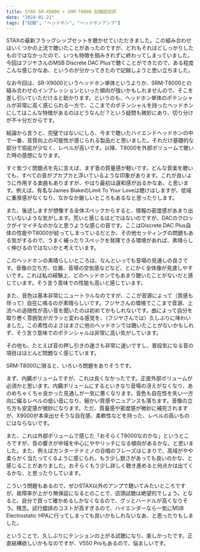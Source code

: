 ```yaml
---
title: STAX SR-X9000 + SRM-T8000 試聴超短評
date: "2024-01-21"
tags: ["試聴", "ヘッドホン", "ヘッドホンアンプ"]
---
```


STAXの最新フラッグシップセットを聴かせていただきました。この組み合わせはいくつかの上流で聴いたことがあったのですが、どれもそれほどしっかりしたものではなかったので、いつも特徴を掴みきれずに終わってしまっていました。今回はフジヤさんのMSB Discrete DAC Plusで聴くことができたので、ある程度こんな感じかなあ、というのが分かってきたので記録しようと思い立ちました。

なお今回は、SR-X9000というヘッドホン単体というよりか、SRM-T8000との組み合わせのインプレッションといった傾向が強いかもしれませんので、そこを差し引いていただけると助かります。というのも、ヘッドホン単体のポテンシャルが非常に高く感じられる一方で、ここまでのポテンシャルを持ったヘッドホンにしてはこんな特徴があるのはどうなんだ？という疑問も微妙にあり、切り分けが不十分だからです。

結論から言うと、完璧ではないにしろ、今まで聴いたハイエンドヘッドホンの中で一番、音質向上の可能性が感じられる製品だと思いました。それだけ基礎的な部分で瑕疵が少なく、レベルが高いです。以降、T8000を外部ボリュームで聴いた時の感想になります。

すぐ気づく問題点を先に言えば、まず音の質量感が軽いです。どんな音楽を聴いても、すべての音がプカプカと浮いているような印象があります。これが良いように作用する楽曲もありますが、やはり最初は違和感が出るかなあ、と思います。例えば、有名なJames BlakeのLimit To Your Loveは聴けはしますが、低域に重厚感がなくなり、なかなか厳しいところもあるなと思ったりします。

また、後述しますが想像する全体スペックからすると、情報の密度感があまり出ていないような気がします。荒いと感じるほどではないのですが、DACのクロックがイマイチなのかなと思うような感じの音です。ここはDiscrete DAC Plus自体の性能やT8000が絞ってしまっているだとか、その他セッティングの問題もある気がするので、うまく補ったりスペックを発揮できる環境があれば、素晴らしく伸びるのではないかと考えています。

このヘッドホンの素晴らしいところは、なんといっても音場の見通しの良さです。音像の立ち方、位置、音場の空気感などなど、とにかく全体像が見渡しやすいです。これは私の経験上、どのヘッドホンでもあまり聴いたことがないだと感じています。そう言う意味での性能も高いと感じています。

また、音色は基本非常にニュートラルなのですが、ここが音源によって（質感も伴って）自在に鳴るのが素晴らしいです。フジヤさんの環境でここまで音源、上流への追随性が高い音を聞いたのは初めてかもしれないです。曲によって自分を取り巻く雰囲気がガラッと変わる感覚を、（フジヤさんでは）久しぶりに味わいました。この素性のよさはまさに他のヘッドホンでは聴いたことがないかもしれず、そう言う意味でのポテンシャルは非常に高い気がしています。

その他も、たとえば音の押し引きの速さも非常に速いですし、普段気になる音の項目はほとんど問題なく感じています。

SRM-T8000に限ると、いろいろ問題をありそうです。

まず、内臓ボリュームですが、これは良くなかったです。正直外部ボリュームが必須かと思います。内臓ボリュームにするといきなり音場の冴えがなくなり、あのめちゃくちゃ良かった見通しが一気に悪くなります。音色も自在性を失い一方向に偏るレベルの低い音になり、細かい質感やニュアンスも落ちます。音像の立ち方も安定感が微妙になります。ただ、質量感や密度感が微妙に補完されますが、X9000が本来出せそうな自在感、柔軟性などを持った、レベルの高いものにはならないです。

また、これは外部ボリュームで感じた「おそらくT8000なのかな」というところですが、音の響きが中域を中心にややリッチになる傾向があるかな、と思いました。また、例えばカンターテドミノの合唱のフレーズはじまりで、高域がやや柔らかく当たってくるように感じられ、もう少し鋭さがあっても良いのかな、と感じることがありました。おそらくもう少し詳しく聴き進めると何点かは出てくるかな、と思ったりしています。

こういう問題もあるので、ぜひSTAX以外のアンプで聴いてみたいところですが、故障率が上がり無保証になるとのことで、店頭試聴は絶望的でしょう。となると、自分で買って確かめるしかなくなるので、グッとハードルが高くなりそう。残念。試行錯誤のコストが高すぎるので、ハイエンダーなら一気にMSB Electrostatic HPAに行ってしまっても良いかもしれないなあ、と思ったりもしました。

ということで、久しぶりにテンションの上がる試聴になり、楽しかったです。正直結構欲しいかもなのですが、V550 Proもあるので、悩ましいです。
